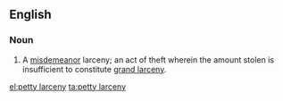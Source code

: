 ==English==

===Noun===
{{en-noun|head=[[petty]] [[larceny]]|petty larcenies}}
# {{label|en|legal}} A [[misdemeanor]] larceny; an act of theft wherein the amount stolen is insufficient to constitute [[grand larceny]].

[[el:petty larceny]]
[[ta:petty larceny]]